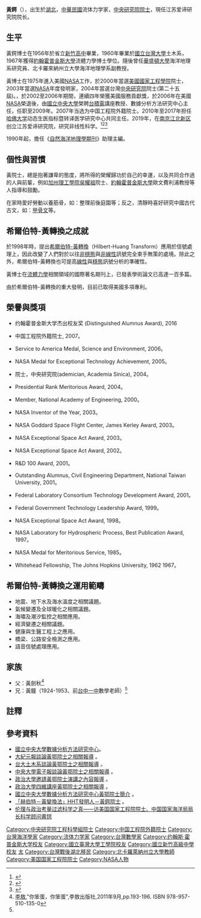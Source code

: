 {{Infobox_Scientist      
| name = 黃鍔<br />Norden E. Huang
| image = Replace this image male.svg 
| caption = 
| birth_date = {{birth date and age|1937|12|13}}
| birth_place = {{ROC|湖北省}}
| death_date =           
| death_place =         
| residence =  
| nationality = {{ROC}}
| field = 數學家、流體力學家、海洋學家       
| work_institution = [[華盛頓大學|華盛頓大學]]海洋地理系<br />北卡羅來納州立大學海洋地理學系<br />[[NASA|NASA]]<br />《自然海洋地理學期刊》助理主編<br />[[國立中央大學|國立中央大學]]數據分析方法研究中心主任    
| alma_mater = [[新竹高中|新竹高中]]<br />[[國立台灣大學|國立台灣大學]]土木系<br />[[約翰霍普金斯大學|約翰霍普金斯大學]]流體力學博士           
| doctoral_advisor =  
| doctoral_students =    
| known_for = [[希爾伯特-黃轉換|希爾伯特-黃轉換]]
| prizes = [[美國國家工程學院|美國國家工程學院]]院士<br />[[NASA|NASA]]年度發明家<br />中央研究院院士<br />美國服務貢獻獎<br />[[國立中央大學|國立中央大學]][[台積電|台積電]]講座教授
| religion =      
| footnotes =    
}}

'''黃鍔'''（{{bd|1937年|12月13日|}}），出生於[[湖北省_(中華民國)|湖北]]，[[中華民國|中華民國]]流体力学家，[[中央研究院院士|中央研究院院士]]，現任江苏爱谛研究院院长。

== 生平 ==
黃鍔博士在1956年於省立[[新竹高中|新竹高中]]畢業，1960年畢業於[[國立台灣大學|國立台灣大學]]土木系，1967年獲得[[約翰霍普金斯大學|約翰霍普金斯大學]]流體力學博士學位。隨後曾任[[華盛頓大學|華盛頓大學]]海洋地理系研究員、北卡羅來納州立大學海洋地理學系副教授。

黃博士在1975年進入美國[[NASA|NASA]]工作，於2000年當選[[美國國家工程學院|美國國家工程學院]]院士，2003年當選[[NASA|NASA]]年度發明家，2004年當選台灣[[中央研究院|中央研究院]]院士(第二十五屆)。，於2002至2006年期間，連續四年榮獲美國服務貢獻獎，於2006年在美國[[NASA|NASA]]榮退後，由[[國立中央大學|國立中央大學]]榮聘[[台積電|台積電]]講座教授、數據分析方法研究中心主任，任职至2009年。2007年当选为中国工程院外籍院士。2010年至2017年担任[[哈佛大学|哈佛大学]]动态生医指标暨转译医学研究中心共同主任。2019年，在[[南京江北新区|南京江北新区]]创立江苏爱谛研究院，研究非线性科学。<ref>{{cite web|url=http://www.aiditech.org.cn/#/dean |title=院长简介|publisher=江苏爱谛科技研究院有限公司|accessdate=2022-05-10}}</ref><ref>{{cite web|url=https://mp.weixin.qq.com/s/ghqrQT7n_6ckMT0SYyi5Sw|title=攻克大脑及精神类疾病，新区给你一张科研时间表|publisher=南京江北新区|date=2019-07-04|accessdate=2022-05-10}}</ref><ref>{{cite web|url=http://www.nanjing.gov.cn/gqdt/201907/t20190705_1585984.html|title=非线性科学与技术研究院落地江北新区|publisher=江北新区管理委员会|date=2019-07-05|accessdate=2022-05-10}}</ref>

1990年起，擔任《[[自然海洋地理學期刊|自然海洋地理學期刊]]》助理主編。

==個性與習慣==
黃院士，總是抱著謙卑的態度，將所得的榮耀歸功於自己的幸運，以及共同合作過的人與前輩，例如[[加州理工學院|加州理工學院]][[吳耀祖|吳耀祖]]院士、[[約翰霍普金斯大學|約翰霍普金斯大學]]歐文費利浦教授等人指導和鼓勵。

在家時愛好勞動以養筋骨，如：整理前後庭園等；反之，清靜時喜好研究中國古代古文，如：[[甲骨文|甲骨文]]等。

==希爾伯特-黃轉換之成就==
於1998年時，提出[[希爾伯特-黃轉換|希爾伯特-黃轉換]]（Hilbert-Huang Transform）應用於信號處理上，因此改變了人們對於以往[[非穩態|非穩態]]與[[非線性|非線性]]訊號完全束手無策的處境。除此之外，希爾伯特-黃轉換也可提高[[線性|線性]]與[[穩態|穩態]]訊號分析的準確性。

黃博士在[[流體力學|流體力學]]相關領域的國際著名期刊上，已發表學術論文已高達一百多篇。

由於希爾伯特-黃轉換的重大發明，目前已取得美國多項專利。

==榮譽與獎項==

*约翰霍普金斯大学杰出校友奖 (Distinguished Alumnus Award),  2016

*中国工程院外籍院士, 2007。

*Service to America Medal, Science and Environment, 2006。

*NASA Medal for Exceptional Technology Achievement, 2005。

*院士，中央研究院(ademician, Academia Sinica), 2004。

*Presidential Rank Meritorious Award, 2004。

*Member, National Academy of Engineering, 2000。

*NASA Inventor of the Year, 2003。

*NASA Goddard Space Flight Center, James Kerley Award, 2003。

*NASA Exceptional Space Act Award, 2003。

*NASA Exceptional Space Act Award, 2002。

*R&D 100 Award, 2001。

*Outstanding Alumnus, Civil Engineering Department, National Taiwan University, 2001。

*Federal Laboratory Consortium Technology Development Award, 2001。

*Federal Government Technology Leadership Award, 1999。

*NASA Exceptional Space Act Award, 1998。

*NASA Laboratory for Hydrospheric Process, Best Publication Award, 1997。

*NASA Medal for Meritorious Service, 1985。

*Whitehead Fellowship, The Johns Hopkins University, 1962 1967。

==希爾伯特-黃轉換之運用範疇==
*地震、地下水及海水溫度之相關議題。
*氣候變遷及全球暖化之相關議題。
*海嘯及潮汐監控之相關應用。
*經濟變遷之相關議題。
*健康與生醫工程上之應用。
*橋梁、公路安全檢測之應用。
*語音信號處理應用。

==家族==
*父：黃劍秋<ref name=liaoyoubendang>[[李敖|李敖]],"你笨蛋，你笨蛋",李敖出版社,2011年9月,pp.193-196. ISBN 978-957-510-135-0</ref>
*兄：黃鐘（1924-1953、前[[國立臺中第一高級中學|台中一中]]數學老師）<ref name=liaoyoubendang/>

==註釋==
{{reflist}}

==參考資料==
*[https://web.archive.org/web/20080402130019/http://rcada.ncu.edu.tw/intro.html 國立中央大學數據分析方法研究中心]。
*[http://www.epochtimes.com/b5/6/12/18/n1561184.htm 大紀元報談論黃鄂院士之相關報導] 。
*[https://web.archive.org/web/20080603071547/http://www.eng.ntu.edu.tw/eng/action/040728.htm 台大土木系談論黃鄂院士之相關報導] 。
*[http://sec.ncu.edu.tw/E-News/detail.php?SelectPaperPK=14&SelectReportPK=115&Pic=15 中央大學電子報談論黃鄂院士之相關報導]{{dead link|date=2018年5月 |bot=InternetArchiveBot |fix-attempted=yes }} 。
*[http://www.nccu.edu.tw/news/detail.php?news_id=704 政治大學邀請黃鄂院士演講之內容報導]{{dead link|date=2018年5月 |bot=InternetArchiveBot |fix-attempted=yes }} 。
*[http://www.nccu.edu.tw/news/detail.php?news_id=671 政治大學四維講座黃鄂院士之相關報導]{{dead link|date=2018年5月 |bot=InternetArchiveBot |fix-attempted=yes }} 。
*[https://web.archive.org/web/20100219225800/http://rcada.ncu.edu.tw/member01.htm 國立中央大學數據分析方法研究中心黃鄂院士簡介] 。
*[http://sec.ncu.edu.tw/E-News/detail.php?SelectPaperPK=14&SelectReportPK=115&Pic=15 「赫伯特－黃變換法」HHT發明人－黃鍔院士]{{dead link|date=2018年5月 |bot=InternetArchiveBot |fix-attempted=yes }} 。
*[https://web.archive.org/web/20110911135214/http://sspress.cass.cn/news/17928.htm 伦理与政治考量过滤科学之真——访美国国家工程院院士、中国国家海洋局局长科学顾问黄锷]

{{中央研究院第二十五届院士}}
{{DEFAULTSORT:H}}
[[Category:中央研究院工程科學組院士|Category:中央研究院工程科學組院士]]
[[Category:中国工程院外籍院士|Category:中国工程院外籍院士]]
[[Category:台灣海洋學家|Category:台灣海洋學家]]
[[Category:流体力学家|Category:流体力学家]]
[[Category:台灣數學家|Category:台灣數學家]]
[[Category:约翰斯·霍普金斯大学校友|Category:约翰斯·霍普金斯大学校友]]
[[Category:國立臺灣大學工學院校友|Category:國立臺灣大學工學院校友]]
[[Category:國立新竹高級中學校友|Category:國立新竹高級中學校友]]
[[Category:國立中央大學教授|太]]
[[Category:台灣戰後湖北移民|Category:台灣戰後湖北移民]]
[[Category:北卡羅萊納州立大學教師|Category:北卡羅萊納州立大學教師]]
[[Category:美国国家工程院院士|Category:美国国家工程院院士]]
[[Category:NASA人物|Category:NASA人物]]